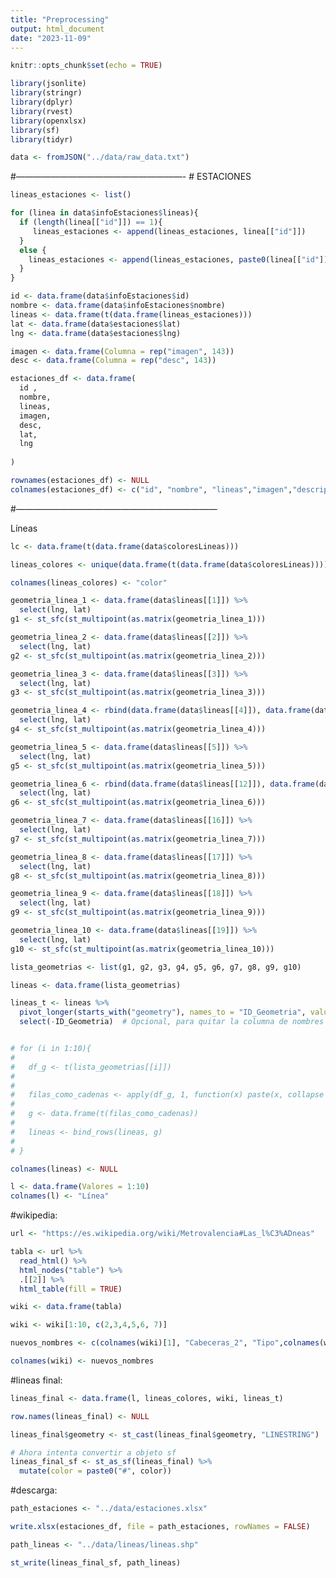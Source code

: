 ```yaml
---
title: "Preprocessing"
output: html_document
date: "2023-11-09"
---
```


```r
knitr::opts_chunk$set(echo = TRUE)

library(jsonlite)
library(stringr)
library(dplyr)
library(rvest)
library(openxlsx)
library(sf)
library(tidyr)

```



```r
data <- fromJSON("../data/raw_data.txt")
```

#----------------------------------------------------------
# ESTACIONES

```r
lineas_estaciones <- list()

for (linea in data$infoEstaciones$lineas){
  if (length(linea[["id"]]) == 1){
     lineas_estaciones <- append(lineas_estaciones, linea[["id"]])
  }
  else {
    lineas_estaciones <- append(lineas_estaciones, paste0(linea[["id"]], collapse = ","))
  }
}

```


```r
id <- data.frame(data$infoEstaciones$id)
nombre <- data.frame(data$infoEstaciones$nombre)
lineas <- data.frame(t(data.frame(lineas_estaciones)))
lat <- data.frame(data$estaciones$lat)
lng <- data.frame(data$estaciones$lng)

imagen <- data.frame(Columna = rep("imagen", 143))
desc <- data.frame(Columna = rep("desc", 143))

```



```r
estaciones_df <- data.frame(
  id ,
  nombre,
  lineas,
  imagen,
  desc,
  lat,
  lng
  
)

rownames(estaciones_df) <- NULL
colnames(estaciones_df) <- c("id", "nombre", "lineas","imagen","descripción" ,"lat", "lng")
```

#---------------------------------------------------------------------

Líneas

```r
lc <- data.frame(t(data.frame(data$coloresLineas)))

lineas_colores <- unique(data.frame(t(data.frame(data$coloresLineas))))

colnames(lineas_colores) <- "color"
```


```r
geometria_linea_1 <- data.frame(data$lineas[[1]]) %>% 
  select(lng, lat)
g1 <- st_sfc(st_multipoint(as.matrix(geometria_linea_1)))

```


```r
geometria_linea_2 <- data.frame(data$lineas[[2]]) %>% 
  select(lng, lat)
g2 <- st_sfc(st_multipoint(as.matrix(geometria_linea_2)))

```


```r
geometria_linea_3 <- data.frame(data$lineas[[3]]) %>% 
  select(lng, lat)
g3 <- st_sfc(st_multipoint(as.matrix(geometria_linea_3)))

```


```r
geometria_linea_4 <- rbind(data.frame(data$lineas[[4]]), data.frame(data$lineas[[5]]), data.frame(data$lineas[[6]]), data.frame(data$lineas[[7]]), data.frame(data$lineas[[8]]), data.frame(data$lineas[[9]]), data.frame(data$lineas[[10]])) %>% 
  select(lng, lat)
g4 <- st_sfc(st_multipoint(as.matrix(geometria_linea_4)))

```


```r
geometria_linea_5 <- data.frame(data$lineas[[5]]) %>% 
  select(lng, lat)
g5 <- st_sfc(st_multipoint(as.matrix(geometria_linea_5)))

```


```r
geometria_linea_6 <- rbind(data.frame(data$lineas[[12]]), data.frame(data$lineas[[13]]), data.frame(data$lineas[[14]]), data.frame(data$lineas[[15]])) %>% 
  select(lng, lat)
g6 <- st_sfc(st_multipoint(as.matrix(geometria_linea_6)))

```


```r
geometria_linea_7 <- data.frame(data$lineas[[16]]) %>% 
  select(lng, lat)
g7 <- st_sfc(st_multipoint(as.matrix(geometria_linea_7)))

```


```r
geometria_linea_8 <- data.frame(data$lineas[[17]]) %>% 
  select(lng, lat)
g8 <- st_sfc(st_multipoint(as.matrix(geometria_linea_8)))
```


```r
geometria_linea_9 <- data.frame(data$lineas[[18]]) %>% 
  select(lng, lat)
g9 <- st_sfc(st_multipoint(as.matrix(geometria_linea_9)))

```


```r
geometria_linea_10 <- data.frame(data$lineas[[19]]) %>% 
  select(lng, lat)
g10 <- st_sfc(st_multipoint(as.matrix(geometria_linea_10)))

```


```r
lista_geometrias <- list(g1, g2, g3, g4, g5, g6, g7, g8, g9, g10)

```


```r
lineas <- data.frame(lista_geometrias)

lineas_t <- lineas %>%
  pivot_longer(starts_with("geometry"), names_to = "ID_Geometria", values_to = "geometry") %>%
  select(-ID_Geometria)  # Opcional, para quitar la columna de nombres


# for (i in 1:10){
#   
#   df_g <- t(lista_geometrias[[i]])
#   
# 
#   filas_como_cadenas <- apply(df_g, 1, function(x) paste(x, collapse = ","))
# 
#   g <- data.frame(t(filas_como_cadenas))
#   
#   lineas <- bind_rows(lineas, g)
# 
# }

colnames(lineas) <- NULL

```

```r
l <- data.frame(Valores = 1:10)
colnames(l) <- "Línea"

```

#wikipedia:

```r
url <- "https://es.wikipedia.org/wiki/Metrovalencia#Las_l%C3%ADneas"

tabla <- url %>%
  read_html() %>%
  html_nodes("table") %>%
  .[[2]] %>%
  html_table(fill = TRUE)

wiki <- data.frame(tabla)

wiki <- wiki[1:10, c(2,3,4,5,6, 7)]

nuevos_nombres <- c(colnames(wiki)[1], "Cabeceras_2", "Tipo",colnames(wiki)[4], "KM", "viajeros(2019)")

colnames(wiki) <- nuevos_nombres
```

#lineas final:

```r
lineas_final <- data.frame(l, lineas_colores, wiki, lineas_t)

row.names(lineas_final) <- NULL

lineas_final$geometry <- st_cast(lineas_final$geometry, "LINESTRING")

# Ahora intenta convertir a objeto sf
lineas_final_sf <- st_as_sf(lineas_final) %>% 
  mutate(color = paste0("#", color))
```


#descarga:

```r
path_estaciones <- "../data/estaciones.xlsx"

write.xlsx(estaciones_df, file = path_estaciones, rowNames = FALSE)

path_lineas <- "../data/lineas/lineas.shp"

st_write(lineas_final_sf, path_lineas)
```